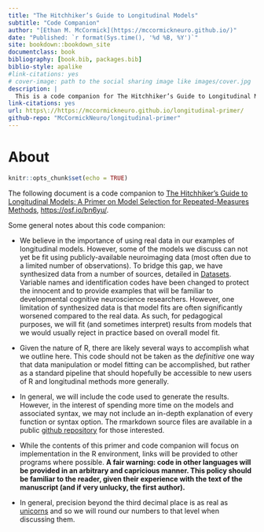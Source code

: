 ```yaml
--- 
title: "The Hitchhiker’s Guide to Longitudinal Models"
subtitle: "Code Companion"
author: "[Ethan M. McCormick](https://mccormickneuro.github.io/)"
date: "Published: `r format(Sys.time(), '%d %B, %Y')`"
site: bookdown::bookdown_site
documentclass: book
bibliography: [book.bib, packages.bib]
biblio-style: apalike
#link-citations: yes
# cover-image: path to the social sharing image like images/cover.jpg
description: |
  This is a code companion for The Hitchhiker’s Guide to Longitudinal Models.
link-citations: yes
url: https\://https://mccormickneuro.github.io/longitudinal-primer/
github-repo: "McCormickNeuro/longitudinal-primer"
---
```


# About {#about}
```r
knitr::opts_chunk$set(echo = TRUE)
```

The following document is a code companion to [The Hitchhiker’s Guide to Longitudinal Models: A Primer on Model Selection for Repeated-Measures Methods](https://psyarxiv.com/ga4qz), [https://osf.io/bn6yu/](https://osf.io/bn6yu/). 

Some general notes about this code companion:

- We believe in the importance of using real data in our examples of longitudinal models. However, some of the models we discuss can not yet be fit using publicly-available neuroimaging data (most often due to a limited number of observations). To bridge this gap, we have synthesized data from a number of sources, detailed in [Datasets](#datasets). Variable names and identification codes have been changed to protect the innocent and to provide examples that will be familiar to developmental cognitive neuroscience researchers. However, one limitation of synthesized data is that model fits are often significantly worsened compared to the real data. As such, for pedagogical purposes, we will fit (and sometimes interpret) results from models that we would usually reject in practice based on overall model fit.

- Given the nature of R, there are likely several ways to accomplish what we outline here. This code should not be taken as the *definitive* one way that data manipulation or model fitting can be accomplished, but rather as a standard pipeline that should hopefully be accessible to new users of R and longitudinal methods more generally.

- In general, we will include the code used to generate the results. However, in the interest of spending more time on the models and associated syntax, we may not include an in-depth explanation of every function or syntax option. The rmarkdown source files are available in a public [github repository](https://github.com/McCormickNeuro/longitudinal-primer) for those interested.

- While the contents of this primer and code companion will focus on implementation in the R environment, links will be provided to other programs where possible. **A fair warning: code in other languages will be provided in an arbitrary and capricious manner. This policy should be familiar to the reader, given their experience with the text of the manuscript (and if very unlucky, the first author).**

- In general, precision beyond the third decimal place is as real as [unicorns](https://psycnet.apa.org/record/1989-14214-001) and so we will round our numbers to that level when discussing them.
